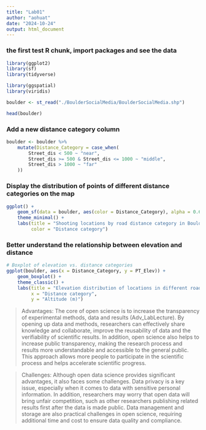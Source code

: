 ```yaml
---
title: "Lab01"
author: "aohuat"
date: "2024-10-24"
output: html_document
---
```


### the first test R chunk, import packages and see the data
```r
library(ggplot2)
library(sf)
library(tidyverse)

library(ggspatial)
library(viridis)

boulder <- st_read("./BoulderSocialMedia/BoulderSocialMedia.shp")

head(boulder)
```

### Add a new distance category column
```r
boulder <- boulder %>%
    mutate(Distance_Category = case_when(
        Street_dis < 500 ~ "near",
        Street_dis >= 500 & Street_dis <= 1000 ~ "middle",
        Street_dis > 1000 ~ "far"
    ))
```



### Display the distribution of points of different distance categories on the map
```r
ggplot() +
    geom_sf(data = boulder, aes(color = Distance_Category), alpha = 0.6) +
    theme_minimal() +
    labs(title = "Shooting locations by road distance category in Boulder",
         color = "Distance category")
```
### Better understand the relationship between elevation and distance
```r
# Boxplot of elevation vs. distance categories
ggplot(boulder, aes(x = Distance_Category, y = PT_Elev)) +
    geom_boxplot() +
    theme_classic() +
    labs(title = "Elevation distribution of locations in different road distance categories",
         x = "Distance category",
         y = "Altitude (m)")
```
> Advantages: The core of open science is to increase the transparency of experimental methods, data and results (Adv_LabLecture). By opening up data and methods, researchers can effectively share knowledge and collaborate, improve the reusability of data and the verifiability of scientific results. In addition, open science also helps to increase public transparency, making the research process and results more understandable and accessible to the general public. This approach allows more people to participate in the scientific process and helps accelerate scientific progress.

> Challenges: Although open data science provides significant advantages, it also faces some challenges. Data privacy is a key issue, especially when it comes to data with sensitive personal information. In addition, researchers may worry that open data will bring unfair competition, such as other researchers publishing related results first after the data is made public. Data management and storage are also practical challenges in open science, requiring additional time and cost to ensure data quality and compliance.
